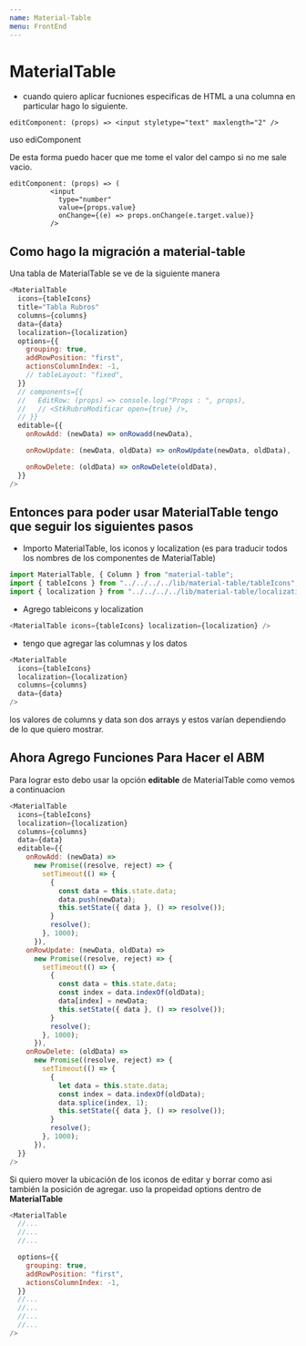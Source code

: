 ```yaml
---
name: Material-Table
menu: FrontEnd
---
```


# MaterialTable

- cuando quiero aplicar fucniones especificas de HTML a una columna en particular hago lo siguiente.

`editComponent: (props) => <input styletype="text" maxlength="2" />`

uso ediComponent

De esta forma puedo hacer que me tome el valor del campo si no me sale vacio.

```
editComponent: (props) => (
          <input
            type="number"
            value={props.value}
            onChange={(e) => props.onChange(e.target.value)}
          />
```

## Como hago la migración a material-table

Una tabla de MaterialTable se ve de la siguiente manera

```javascript
<MaterialTable
  icons={tableIcons}
  title="Tabla Rubros"
  columns={columns}
  data={data}
  localization={localization}
  options={{
    grouping: true,
    addRowPosition: "first",
    actionsColumnIndex: -1,
    // tableLayout: "fixed",
  }}
  // components={{
  //   EditRow: (props) => console.log("Props : ", props),
  //   // <StkRubroModificar open={true} />,
  // }}
  editable={{
    onRowAdd: (newData) => onRowadd(newData),

    onRowUpdate: (newData, oldData) => onRowUpdate(newData, oldData),

    onRowDelete: (oldData) => onRowDelete(oldData),
  }}
/>
```

## Entonces para poder usar MaterialTable tengo que seguir los siguientes pasos

- Importo MaterialTable, los iconos y localization (es para traducir todos los nombres de los componentes de MaterialTable)

```javascript
import MaterialTable, { Column } from "material-table";
import { tableIcons } from "../../../../lib/material-table/tableIcons";
import { localization } from "../../../../lib/material-table/localization";
```

- Agrego tableicons y localization

```javascript
<MaterialTable icons={tableIcons} localization={localization} />
```

- tengo que agregar las columnas y los datos

```javascript
<MaterialTable
  icons={tableIcons}
  localization={localization}
  columns={columns}
  data={data}
/>
```

los valores de columns y data son dos arrays y estos varían dependiendo de lo que quiero mostrar.

## Ahora Agrego Funciones Para Hacer el ABM

Para lograr esto debo usar la opción **editable** de MaterialTable como vemos a continuacion

```javascript
<MaterialTable
  icons={tableIcons}
  localization={localization}
  columns={columns}
  data={data}
  editable={{
    onRowAdd: (newData) =>
      new Promise((resolve, reject) => {
        setTimeout(() => {
          {
            const data = this.state.data;
            data.push(newData);
            this.setState({ data }, () => resolve());
          }
          resolve();
        }, 1000);
      }),
    onRowUpdate: (newData, oldData) =>
      new Promise((resolve, reject) => {
        setTimeout(() => {
          {
            const data = this.state.data;
            const index = data.indexOf(oldData);
            data[index] = newData;
            this.setState({ data }, () => resolve());
          }
          resolve();
        }, 1000);
      }),
    onRowDelete: (oldData) =>
      new Promise((resolve, reject) => {
        setTimeout(() => {
          {
            let data = this.state.data;
            const index = data.indexOf(oldData);
            data.splice(index, 1);
            this.setState({ data }, () => resolve());
          }
          resolve();
        }, 1000);
      }),
  }}
/>
```

Si quiero mover la ubicación de los iconos de editar y borrar como asi también la posición de agregar. uso la propeidad options dentro de **MaterialTable**

```javascript
<MaterialTable
  //...
  //...
  //...

  options={{
    grouping: true,
    addRowPosition: "first",
    actionsColumnIndex: -1,
  }}
  //...
  //...
  //...
  //...
/>
```
